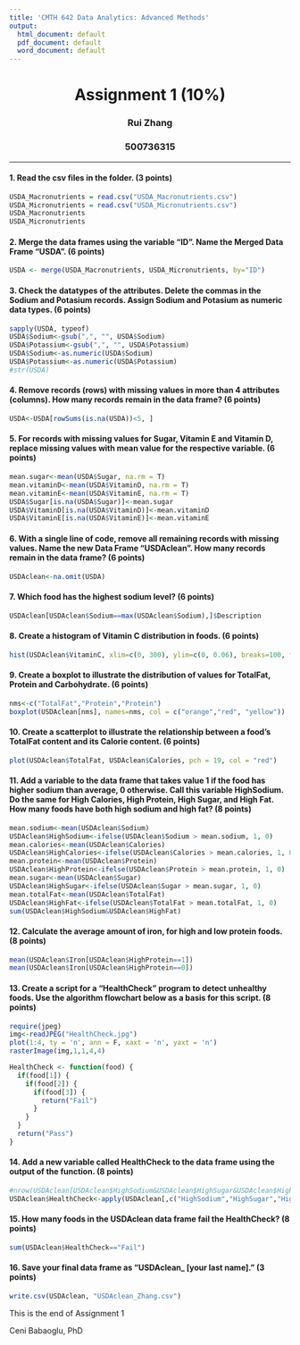 ```yaml
---
title: 'CMTH 642 Data Analytics: Advanced Methods'
output:
  html_document: default
  pdf_document: default
  word_document: default
---
```

<center> <h1> Assignment 1 (10%) </h1> </center>
<center>  <h3> Rui Zhang </h2> </center>
<center> <h3> 500736315 </h2> </center>
---

#### 1. Read the csv files in the folder. (3 points)
```r
USDA_Macronutrients = read.csv("USDA_Macronutrients.csv")
USDA_Micronutrients = read.csv("USDA_Micronutrients.csv")
USDA_Macronutrients
USDA_Micronutrients
```

#### 2. Merge the data frames using the variable "ID". Name the Merged Data Frame "USDA". (6 points)
```r
USDA <- merge(USDA_Macronutrients, USDA_Micronutrients, by="ID")
```

#### 3. Check the datatypes of the attributes. Delete the commas in the Sodium and Potasium records. Assign Sodium and Potasium as numeric data types. (6 points)
```r
sapply(USDA, typeof)
USDA$Sodium<-gsub(",", "", USDA$Sodium)
USDA$Potassium<-gsub(",", "", USDA$Potassium)
USDA$Sodium<-as.numeric(USDA$Sodium)
USDA$Potassium<-as.numeric(USDA$Potassium)
#str(USDA)
```

#### 4. Remove records (rows) with missing values in more than 4 attributes (columns). How many records remain in the data frame? (6 points)
```r
USDA<-USDA[rowSums(is.na(USDA))<5, ]
```

#### 5. For records with missing values for Sugar, Vitamin E and Vitamin D, replace missing values with mean value for the respective variable. (6 points)
```r
mean.sugar<-mean(USDA$Sugar, na.rm = T)
mean.vitaminD<-mean(USDA$VitaminD, na.rm = T)
mean.vitaminE<-mean(USDA$VitaminE, na.rm = T)
USDA$Sugar[is.na(USDA$Sugar)]<-mean.sugar
USDA$VitaminD[is.na(USDA$VitaminD)]<-mean.vitaminD
USDA$VitaminE[is.na(USDA$VitaminE)]<-mean.vitaminE
```

#### 6. With a single line of code, remove all remaining records with missing values. Name the new Data Frame "USDAclean". How many records remain in the data frame? (6 points)
```r
USDAclean<-na.omit(USDA)
```

#### 7. Which food has the highest sodium level? (6 points)
```r
USDAclean[USDAclean$Sodium==max(USDAclean$Sodium),]$Description
```

#### 8. Create a histogram of Vitamin C distribution in foods. (6 points)
```r
hist(USDAclean$VitaminC, xlim=c(0, 300), ylim=c(0, 0.06), breaks=100, freq = F)
```

#### 9. Create a boxplot to illustrate the distribution of values for TotalFat, Protein and Carbohydrate. (6 points)
```r
nms<-c("TotalFat","Protein","Protein")
boxplot(USDAclean[nms], names=nms, col = c("orange","red", "yellow"))
```

#### 10. Create a scatterplot to illustrate the relationship between a food's TotalFat content and its Calorie content. (6 points)
```r
plot(USDAclean$TotalFat, USDAclean$Calories, pch = 19, col = "red")
```

#### 11. Add a variable to the data frame that takes value 1 if the food has higher sodium than average, 0 otherwise. Call this variable HighSodium. Do the same for High Calories, High Protein, High Sugar, and High Fat. How many foods have both high sodium and high fat? (8 points)
```r
mean.sodium<-mean(USDAclean$Sodium)
USDAclean$HighSodium<-ifelse(USDAclean$Sodium > mean.sodium, 1, 0)
mean.calories<-mean(USDAclean$Calories)
USDAclean$HighCalories<-ifelse(USDAclean$Calories > mean.calories, 1, 0)
mean.protein<-mean(USDAclean$Protein)
USDAclean$HighProtein<-ifelse(USDAclean$Protein > mean.protein, 1, 0)
mean.sugar<-mean(USDAclean$Sugar)
USDAclean$HighSugar<-ifelse(USDAclean$Sugar > mean.sugar, 1, 0)
mean.totalFat<-mean(USDAclean$TotalFat)
USDAclean$HighFat<-ifelse(USDAclean$TotalFat > mean.totalFat, 1, 0)
sum(USDAclean$HighSodium&USDAclean$HighFat)
```

#### 12. Calculate the average amount of iron, for high and low protein foods. (8 points)
```r
mean(USDAclean$Iron[USDAclean$HighProtein==1])
mean(USDAclean$Iron[USDAclean$HighProtein==0])
```

#### 13. Create a script for a "HealthCheck" program to detect unhealthy foods. Use the algorithm flowchart below as a basis for this script. (8 points)
```r
require(jpeg)
img<-readJPEG("HealthCheck.jpg")
plot(1:4, ty = 'n', ann = F, xaxt = 'n', yaxt = 'n')
rasterImage(img,1,1,4,4)
```
```r
HealthCheck <- function(food) {
  if(food[1]) {
    if(food[2]) {
      if(food[3]) {
        return("Fail")
      }
    }
  }
  return("Pass")
}
```

#### 14. Add a new variable called HealthCheck to the data frame using the output of the function. (8 points)
```r
#nrow(USDAclean[USDAclean$HighSodium&USDAclean$HighSugar&USDAclean$HighFat,])
USDAclean$HealthCheck<-apply(USDAclean[,c("HighSodium","HighSugar","HighFat")], 1, HealthCheck)
```

#### 15. How many foods in the USDAclean data frame fail the HealthCheck? (8 points)
```r
sum(USDAclean$HealthCheck=="Fail")
```

#### 16. Save your final data frame as "USDAclean_ [your last name]." (3 points)
```r
write.csv(USDAclean, "USDAclean_Zhang.csv")
```


This is the end of Assignment 1

Ceni Babaoglu, PhD

